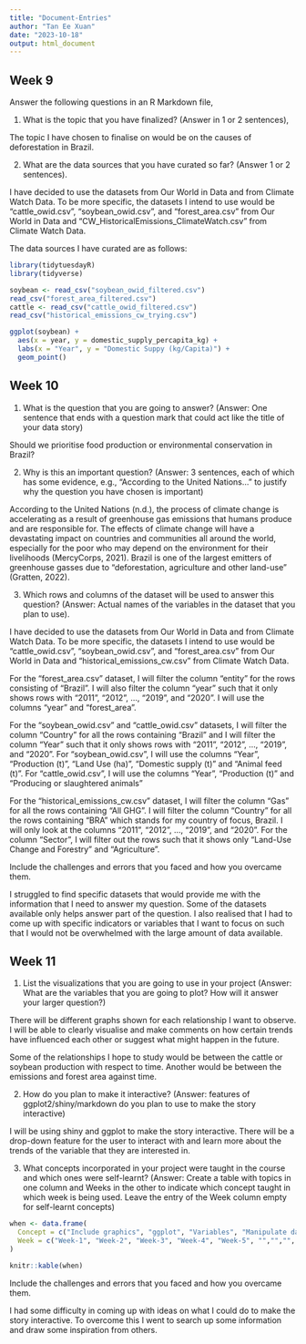 ```yaml
---
title: "Document-Entries"
author: "Tan Ee Xuan"
date: "2023-10-18"
output: html_document
---
```


## Week 9

Answer the following questions in an R Markdown file,

(1) What is the topic that you have finalized? (Answer in 1 or 2 sentences),

The topic I have chosen to finalise on would be on the causes of deforestation in Brazil.

(2) What are the data sources that you have curated so far? (Answer 1 or 2 sentences).

I have decided to use the datasets from Our World in Data and from Climate Watch Data. To be more specific, the datasets I intend to use would be "cattle_owid.csv", "soybean_owid.csv", and "forest_area.csv" from Our World in Data and "CW_HistoricalEmissions_ClimateWatch.csv" from Climate Watch Data.

The data sources I have curated are as follows:

```r
library(tidytuesdayR)
library(tidyverse)
```

```r
soybean <- read_csv("soybean_owid_filtered.csv")
read_csv("forest_area_filtered.csv")
cattle <- read_csv("cattle_owid_filtered.csv")
read_csv("historical_emissions_cw_trying.csv")

ggplot(soybean) + 
  aes(x = year, y = domestic_supply_percapita_kg) +
  labs(x = "Year", y = "Domestic Suppy (kg/Capita)") +
  geom_point()
```

## Week 10

(1) What is the question that you are going to answer? (Answer: One sentence that ends with a question mark that could act like the title of your data story)

Should we prioritise food production or environmental conservation in Brazil?

(2) Why is this an important question? (Answer: 3 sentences, each of which has some evidence, e.g., "According to the United Nations..." to justify why the question you have chosen is important)

According to the United Nations (n.d.), the process of climate change is accelerating as a result of greenhouse gas emissions that humans produce and are responsible for. The effects of climate change will have a devastating impact on countries and communities all around the world, especially for the poor who may depend on the environment for their livelihoods (MercyCorps, 2021). Brazil is one of the largest emitters of greenhouse gasses due to "deforestation, agriculture and other land-use" (Gratten, 2022).

(3) Which rows and columns of the dataset will be used to answer this question? (Answer: Actual names of the variables in the dataset that you plan to use).

I have decided to use the datasets from Our World in Data and from Climate Watch Data. To be more specific, the datasets I intend to use would be "cattle_owid.csv", "soybean_owid.csv", and "forest_area.csv" from Our World in Data and "historical_emissions_cw.csv" from Climate Watch Data.

For the "forest_area.csv" dataset, I will filter the column "entity" for the rows consisting of "Brazil". I will also filter the column "year" such that it only shows rows with "2011", "2012", ..., "2019", and "2020". I will use the columns "year" and "forest_area".

For the "soybean_owid.csv" and "cattle_owid.csv" datasets, I will filter the column "Country" for all the rows containing "Brazil" and I will filter the column "Year" such that it only shows rows with "2011", "2012", ..., "2019", and "2020". For "soybean_owid.csv", I will use the columns "Year", "Production (t)", "Land Use (ha)", "Domestic supply (t)" and "Animal feed (t)". For "cattle_owid.csv", I will use the columns "Year", "Production (t)" and "Producing or slaughtered animals"

For the "historical_emissions_cw.csv" dataset, I will filter the column "Gas" for all the rows containing "All GHG". I will filter the column "Country" for all the rows containing "BRA" which stands for my country of focus, Brazil. I will only look at the columns "2011", "2012", ..., "2019", and "2020". For the column "Sector", I will filter out the rows such that it shows only "Land-Use Change and Forestry" and "Agriculture".

Include the challenges and errors that you faced and how you overcame them.

I struggled to find specific datasets that would provide me with the information that I need to answer my question. Some of the datasets available only helps answer part of the question. I also realised that I had to come up with specific indicators or variables that I want to focus on such that I would not be overwhelmed with the large amount of data available.

## Week 11

(1) List the visualizations that you are going to use in your project (Answer: What are the variables that you are going to plot? How will it answer your larger question?)

There will be different graphs shown for each relationship I want to observe. I will be able to clearly visualise and make comments on how certain trends have influenced each other or suggest what might happen in the future.

Some of the relationships I hope to study would be between the cattle or soybean production with respect to time. Another would be between the emissions and forest area against time.

(2) How do you plan to make it interactive? (Answer: features of ggplot2/shiny/markdown do you plan to use to make the story interactive)

I will be using shiny and ggplot to make the story interactive. There will be a drop-down feature for the user to interact with and learn more about the trends of the variable that they are interested in.

(3) What concepts incorporated in your project were taught in the course and which ones were self-learnt? (Answer: Create a table with topics in one column and Weeks in the other to indicate which concept taught in which week is being used. Leave the entry of the Week column empty for self-learnt concepts)

```r
when <- data.frame(
  Concept = c("Include graphics", "ggplot", "Variables", "Manipulate data (filter, select, group_by, etc)", "Make a simple function", "strsplit", "ifelse", "nchar", "Loops", "Sys.sleep", "substr", "ggplot graphs (geom_bar, geom_point, geom_violin, facet_wrap, facet_grid)", "Shiny App", "tribble", "pivot_longer, pivot_wider", "data.frame"),
  Week = c("Week-1", "Week-2", "Week-3", "Week-4", "Week-5", "","","", "Week-6","","", "Week-7", "Week-8", "Week-9","Week-9", "")
)

knitr::kable(when)

```

Include the challenges and errors that you faced and how you overcame them.

I had some difficulty in coming up with ideas on what I could do to make the story interactive. To overcome this I went to search up some information and draw some inspiration from others.
